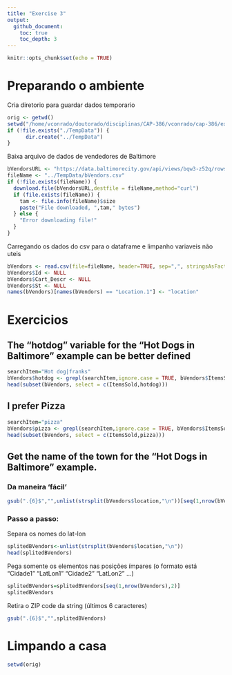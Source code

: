 ```yaml
---
title: "Exercise 3"
output:   
  github_document:
    toc: true
    toc_depth: 3
---
```


```r
knitr::opts_chunk$set(echo = TRUE)
```


# Preparando o ambiente
 Cria diretorio para guardar dados temporario

```r
orig <- getwd()
setwd("/home/vconrado/doutorado/disciplinas/CAP-386/vconrado/cap-386/exercises")
if (!file.exists("./TempData")) {
      dir.create("../TempData")  
}
```
Baixa arquivo de dados de vendedores de Baltimore
```r
bVendorsURL <- "https://data.baltimorecity.gov/api/views/bqw3-z52q/rows.csv?accessType=DOWNLOAD"
fileName <- "../TempData/bVendors.csv"
if (!file.exists(fileName)) {
  download.file(bVendorsURL,destfile = fileName,method="curl")
  if (file.exists(fileName)) {
    tam <- file.info(fileName)$size
    paste("File downloaded, ",tam," bytes")
  } else {
    "Error downloading file!"
  }
}

```

Carregando os dados do csv para o dataframe e limpanho variaveis não uteis
```r
bVendors <- read.csv(file=fileName, header=TRUE, sep=",", stringsAsFactors=FALSE)
bVendors$Id <- NULL
bVendors$Cart_Descr <- NULL
bVendors$St <- NULL
names(bVendors)[names(bVendors) == "Location.1"] <- "location"

```

# Exercicios 
## The	“hotdog” variable for	the	“Hot	Dogs	in	Baltimore”	example	can	be	better	defined

```r
searchItem="Hot dog|franks"
bVendors$hotdog <- grepl(searchItem,ignore.case = TRUE, bVendors$ItemsSold)
head(subset(bVendors, select = c(ItemsSold,hotdog)))
```

## I	prefer Pizza

```r
searchItem="pizza"
bVendors$pizza <- grepl(searchItem,ignore.case = TRUE, bVendors$ItemsSold)
head(subset(bVendors, select = c(ItemsSold,pizza)))
```

## Get	the	name	of	the	town	for	the	“Hot	Dogs	in	Baltimore”	example.

### Da maneira 'fácil'
```r
gsub(".{6}$","",unlist(strsplit(bVendors$location,"\n"))[seq(1,nrow(bVendors),2)])
```

### Passo a passo:
Separa os nomes do lat-lon
```r
splitedBVendors<-unlist(strsplit(bVendors$location,"\n"))
head(splitedBVendors)
```
Pega somente os elementos nas posições ímpares (o formato está "Cidade1" "LatLon1" "Cidade2" "LatLon2" ...)
```r
splitedBVendors=splitedBVendors[seq(1,nrow(bVendors),2)]
splitedBVendors
```
Retira o ZIP code da string (últimos 6 caracteres)
```r
gsub(".{6}$","",splitedBVendors)
```

# Limpando a casa

```r
setwd(orig)
```
